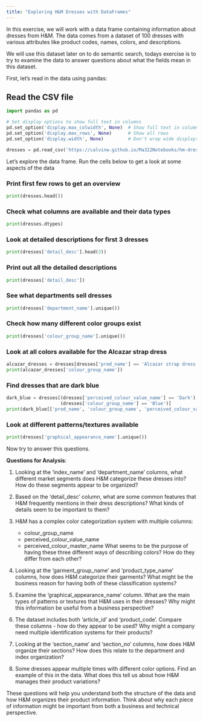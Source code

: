```yaml
---
title: "Exploring H&M Dresses with DataFrames"
---
```


In this exercise, we will work with a data frame containing information about dresses from H&M. The data comes from a dataset of 100 dresses with various attributes like product codes, names, colors, and descriptions.

We will use this dataset later on to do semantic search, todays exercise is to try to examine the data to answer questions about what the fields mean in this dataset.

First, let's read in the data using pandas:

## Read the CSV file

```python
import pandas as pd

# Set display options to show full text in columns
pd.set_option('display.max_colwidth', None)  # Show full text in columns
pd.set_option('display.max_rows', None)      # Show all rows
pd.set_option('display.width', None)         # Don't wrap wide displays

dresses = pd.read_csv('https://calvinw.github.io/Ma322Notebooks/hm-dresses-100.csv')
```

Let's explore the data frame. Run the cells below to get a look at some aspects of the data

### Print first few rows to get an overview

```python
print(dresses.head())
```

### Check what columns are available and their data types
```python
print(dresses.dtypes)
```

### Look at detailed descriptions for first 3 dresses
```python
print(dresses['detail_desc'].head(3))
```

### Print out all the detailed descriptions 
```python
print(dresses['detail_desc'])
```

### See what departments sell dresses
```python
print(dresses['department_name'].unique())
```

### Check how many different color groups exist
```python
print(dresses['colour_group_name'].unique())
```

### Look at all colors available for the Alcazar strap dress
```python
alcazar_dresses = dresses[dresses['prod_name'] == 'Alcazar strap dress']
print(alcazar_dresses['colour_group_name'])
```

### Find dresses that are dark blue
```python
dark_blue = dresses[(dresses['perceived_colour_value_name'] == 'Dark') & 
                    (dresses['colour_group_name'] == 'Blue')]
print(dark_blue[['prod_name', 'colour_group_name', 'perceived_colour_value_name']])
```

### Look at different patterns/textures available
```python
print(dresses['graphical_appearance_name'].unique())
```

Now try to answer this questions.

__Questions for Analysis__:

1. Looking at the 'index_name' and 'department_name' columns, what different market segments does H&M categorize these dresses into? How do these segments appear to be organized?

2. Based on the 'detail_desc' column, what are some common features that H&M frequently mentions in their dress descriptions? What kinds of details seem to be important to them?

3. H&M has a complex color categorization system with multiple columns:
   - colour_group_name
   - perceived_colour_value_name
   - perceived_colour_master_name
   What seems to be the purpose of having these three different ways of describing colors? How do they differ from each other?

4. Looking at the 'garment_group_name' and 'product_type_name' columns, how does H&M categorize their garments? What might be the business reason for having both of these classification systems?

5. Examine the 'graphical_appearance_name' column. What are the main types of patterns or textures that H&M uses in their dresses? Why might this information be useful from a business perspective?

6. The dataset includes both 'article_id' and 'product_code'. Compare these columns - how do they appear to be used? Why might a company need multiple identification systems for their products?

7. Looking at the 'section_name' and 'section_no' columns, how does H&M organize their sections? How does this relate to the department and index organization?

8. Some dresses appear multiple times with different color options. Find an example of this in the data. What does this tell us about how H&M manages their product variations?

These questions will help you understand both the structure of the data and how H&M organizes their product information. Think about why each piece of information might be important from both a business and technical perspective.
